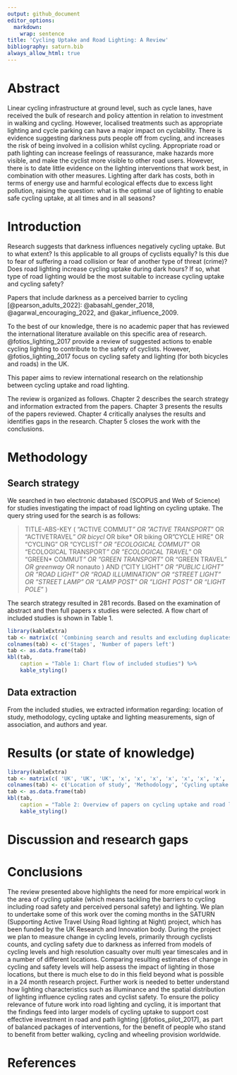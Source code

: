 ```yaml
---
output: github_document
editor_options:
  markdown:
    wrap: sentence
title: 'Cycling Uptake and Road Lighting: A Review'
bibliography: saturn.bib
always_allow_html: true
---
```


# Abstract

Linear cycling infrastructure at ground level, such as cycle lanes, have received the bulk of research and policy attention in relation to investment in walking and cycling.
However, localised treatments such as appropriate lighting and cycle parking can have a major impact on cyclability.
There is evidence suggesting darkness puts people off from cycling, and increases the risk of being involved in a collision whilst cycling.
Appropriate road or path lighting can increase feelings of reassurance, make hazards more visible, and make the cyclist more visible to other road users.
However, there is to date little evidence on the lighting interventions that work best, in combination with other measures.
Lighting after dark has costs, both in terms of energy use and harmful ecological effects due to excess light pollution, raising the question: what is the optimal use of lighting to enable safe cycling uptake, at all times and in all seasons?

<!-- "Lighting to see and lighting to be seen by".-->

# Introduction

Research suggests that darkness influences negatively cycling uptake.
But to what extent?
Is this applicable to all groups of cyclists equally?
Is this due to fear of suffering a road collision or fear of another type of threat (crime)?
Does road lighting increase cycling uptake during dark hours?
If so, what type of road lighting would be the most suitable to increase cycling uptake and cycling safety?

Papers that include darkness as a perceived barrier to cycling [@pearson_adults_2022]: 
@abasahl_gender_2018,
@agarwal_encouraging_2022, and
@akar_influence_2009.

To the best of our knowledge, there is no academic paper that has reviewed the international literature available on this specific area of research. 
@fotios_lighting_2017 provide a review of suggested actions to enable cycling lighting to contribute to the safety of cyclists.
However, @fotios_lighting_2017 focus on cycling safety and lighting (for both bicycles and roads) in the UK.

This paper aims to review international research on the relationship between cycling uptake and road lighting.

<!-- Concepts to define? --> <!-- E.g. road lighting? -->

The review is organized as follows.
Chapter 2 describes the search strategy and information extracted from the papers.
Chapter 3 presents the results of the papers reviewed.
Chapter 4 critically analyses the results and identifies gaps in the research.
Chapter 5 closes the work with the conclusions.

# Methodology

<!-- Good practice review methodology: Scheepers et al., 2014. -->

## Search strategy

We searched in two electronic databased (SCOPUS and Web of Science) for studies investigating the impact of road lighting on cycling uptake. 
The query string used for the search is as follows:

>TITLE-ABS-KEY ( "ACTIVE COMMUT*"  OR  "ACTIVE TRANSPORT*"  OR  "ACTIVETRAVEL*"  OR  bicycl*  OR  bike*  OR  biking  OR  "CYCLE HIRE"  OR  "CYCLING"  OR  "CYCLIST*"  OR  "ECOLOGICAL COMMUT*"  OR  "ECOLOGICAL TRANSPORT*"  OR  "ECOLOGICAL TRAVEL*"  OR  "GREEN* COMMUT*"  OR  "GREEN TRANSPORT*"  OR  "GREEN TRAVEL*"  OR  greenway*  OR  nonauto )  AND  ( "CITY LIGHT*"  OR  "PUBLIC LIGHT*"  OR  "ROAD LIGHT*"  OR  "ROAD ILLUMINATION"  OR  "STREET LIGHT*"  OR  "STREET LAMP*"  OR  "LAMP POST*"  OR  "LIGHT POST*"  OR  "LIGHT POLE*" )

The search strategy resulted in 281 records. Based on the examination of abstract and then full papers x studies were selected. 
A flow chart of included studies is shown in Table 1.

```r
library(kableExtra)
tab <- matrix(c( 'Combining search and results and excluding duplicates', 'Reviewing abstracts, excluding papers out of scope of review', 'Reading full paper', 'Review of full papers', '281', 'x', 'x', 'x'), ncol = 2)
colnames(tab) <- c('Stages', 'Number of papers left')
tab <- as.data.frame(tab)
kbl(tab,
    caption = "Table 1: Chart flow of included studies") %>%
    kable_styling()
```



<!-- Selection of papers: SCOPUS search engine (any other? e.g. Google Scholar). -->
<!-- How have been systematically 'searched'? -->
<!-- Keywords used. -->
<!-- Boolean operators (AND, OR, NOT). -->
<!-- Information to provide: Databases Languages included Keywords Search strategy -->

<!-- We need to define scope of the review - we are looking at papers that: Investigate the effects of light and lighting in some way, including road lighting or ambient light, but excluding other types of lighting such as cycle-mounted lighting Relate to cycling rates or cycling propensity, i.e. not related to cyclist safety? -->
<!-- Other parameters for scope? -->

## Data extraction

From the included studies, we extracted information regarding: location of study, methodology, cycling uptake and lighting measurements, sign of association, and authors and year.

# Results (or state of knowledge) 

<!-- What is already known in this area (and maybe what is not)? -->

<!-- Present the literature in a logical way, commenting on the differences and similarities between the material cited. -->
<!-- Potential outputs of this section: state of knowledge, gaps in literature, weakness of methodologies used, structure on how dependent and independent variables are related (conceptual model?). -->

<!-- Table with a summary of the most relevant literature. -->

```r
library(kableExtra)
tab <- matrix(c( 'UK', 'UK', 'UK', 'x', 'x', 'x', 'x', 'x', 'x', 'x', 'x','x',  'x', 'x','x','@fotios_lighting_2017', '@fotios_pilot_2017', '@uttley_road_2020'), ncol = 6)
colnames(tab) <- c('Location of study', 'Methodology', 'Cycling uptake measure', 'Lighting measure', 'Sign of association', 'Authors and year')
tab <- as.data.frame(tab)
kbl(tab,
    caption = "Table 2: Overview of papers on cycling uptake and road lighting") %>%
    kable_styling()
```

# Discussion and research gaps 

# Conclusions

<!-- Interpretation of the material. -->

The review presented above highlights the need for more empirical work in the area of cycling uptake (which means tackling the barriers to cycling including road safety and perceived personal safety) and lighting.
We plan to undertake some of this work over the coming months in the SATURN (Supporting Active Travel Using Road lighting at Night) project, which has been funded by the UK Research and Innovation body.
During the project we plan to measure change in cycling levels, primarily through cyclists counts, and cycling safety due to darkness as inferred from models of cycling levels and high resolution casualty over multi year timescales and in a number of different locations.
Comparing resulting estimates of change in cycling and safety levels will help assess the impact of lighting in those locations, but there is much else to do in this field beyond what is possible in a 24 month research project.
Further work is needed to better understand how lighting characteristics such as illuminance and the spatial distribution of lighting influence cycling rates and cyclist safety.
To ensure the policy relevance of future work into road lighting and cycling, it is important that the findings feed into larger models of cycling uptake to support cost effective investment in road and path lighting [@fotios_pilot_2017], as part of balanced packages of interventions, for the benefit of people who stand to benefit from better walking, cycling and wheeling provision worldwide.

# References
